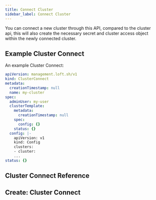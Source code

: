 ```yaml
---
title: Connect Cluster
sidebar_label: Connect Cluster
---
```



You can connect a new cluster through this API, compared to the cluster api, this will also create the necessary secret and cluster access object within the newly connected cluster.

## Example Cluster Connect

An example Cluster Connect:

```yaml
apiVersion: management.loft.sh/v1
kind: ClusterConnect
metadata:
  creationTimestamp: null
  name: my-cluster
spec:
  adminUser: my-user
  clusterTemplate:
    metadata:
      creationTimestamp: null
    spec:
      config: {}
    status: {}
  config: |-
    apiVersion: v1
    kind: Config
    clusters:
    - cluster:
    ...
status: {}
```

## Cluster Connect Reference

<Reference />

## Create: Cluster Connect

<Create />
